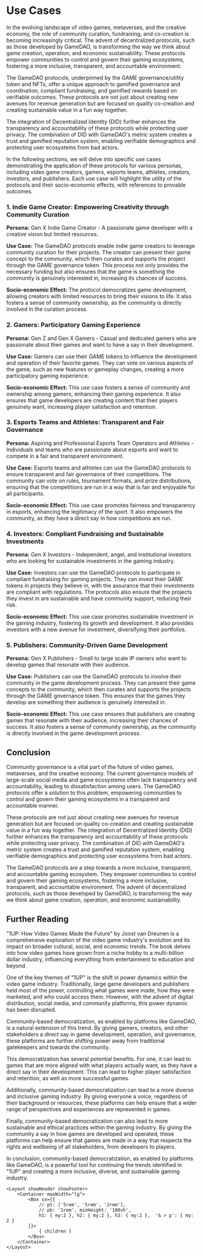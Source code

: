 # Use Cases

In the evolving landscape of video games, metaverses, and the creative economy, the role of community curation, fundraising, and co-creation is becoming increasingly critical. The advent of decentralized protocols, such as those developed by GameDAO, is transforming the way we think about game creation, operation, and economic sustainability. These protocols empower communities to control and govern their gaming ecosystems, fostering a more inclusive, transparent, and accountable environment.

The GameDAO protocols, underpinned by the GAME governance/utility token and NFTs, offer a unique approach to gamified governance and coordination, compliant fundraising, and gamified rewards based on verifiable outcomes. These protocols are not just about creating new avenues for revenue generation but are focused on quality co-creation and creating sustainable value in a fun way together.

The integration of Decentralized Identity (DID) further enhances the transparency and accountability of these protocols while protecting user privacy. The combination of DID with GameDAO's metric system creates a trust and gamified reputation system, enabling verifiable demographics and protecting user ecosystems from bad actors.

In the following sections, we will delve into specific use cases demonstrating the application of these protocols for various personas, including video game creators, gamers, esports teams, athletes, creators, investors, and publishers. Each use case will highlight the utility of the protocols and their socio-economic effects, with references to provable outcomes.



### 1. Indie Game Creator: Empowering Creativity through Community Curation

**Persona:** Gen X Indie Game Creator - A passionate game developer with a creative vision but limited resources.

**Use Case:** The GameDAO protocols enable indie game creators to leverage community curation for their projects. The creator can present their game concept to the community, which then curates and supports the project through the GAME governance token. This process not only provides the necessary funding but also ensures that the game is something the community is genuinely interested in, increasing its chances of success.

**Socio-economic Effect:** The protocol democratizes game development, allowing creators with limited resources to bring their visions to life. It also fosters a sense of community ownership, as the community is directly involved in the curation process.

### 2. Gamers: Participatory Gaming Experience

**Persona:** Gen Z and Gen X Gamers - Casual and dedicated gamers who are passionate about their games and want to have a say in their development.

**Use Case:** Gamers can use their GAME tokens to influence the development and operation of their favorite games. They can vote on various aspects of the game, such as new features or gameplay changes, creating a more participatory gaming experience.

**Socio-economic Effect:** This use case fosters a sense of community and ownership among gamers, enhancing their gaming experience. It also ensures that game developers are creating content that their players genuinely want, increasing player satisfaction and retention.

### 3. Esports Teams and Athletes: Transparent and Fair Governance

**Persona:** Aspiring and Professional Esports Team Operators and Athletes - Individuals and teams who are passionate about esports and want to compete in a fair and transparent environment.

**Use Case:** Esports teams and athletes can use the GameDAO protocols to ensure transparent and fair governance of their competitions. The community can vote on rules, tournament formats, and prize distributions, ensuring that the competitions are run in a way that is fair and enjoyable for all participants.

**Socio-economic Effect:** This use case promotes fairness and transparency in esports, enhancing the legitimacy of the sport. It also empowers the community, as they have a direct say in how competitions are run.

### 4. Investors: Compliant Fundraising and Sustainable Investments

**Persona:** Gen X Investors - Independent, angel, and institutional investors who are looking for sustainable investments in the gaming industry.

**Use Case:** Investors can use the GameDAO protocols to participate in compliant fundraising for gaming projects. They can invest their GAME tokens in projects they believe in, with the assurance that their investments are compliant with regulations. The protocols also ensure that the projects they invest in are sustainable and have community support, reducing their risk.

**Socio-economic Effect:** This use case promotes sustainable investment in the gaming industry, fostering its growth and development. It also provides investors with a new avenue for investment, diversifying their portfolios.

### 5. Publishers: Community-Driven Game Development

**Persona:** Gen X Publishers - Small to large scale IP owners who want to develop games that resonate with their audience.

**Use Case:** Publishers can use the GameDAO protocols to involve their community in the game development process. They can present their game concepts to the community, which then curates and supports the projects through the GAME governance token. This ensures that the games they develop are something their audience is genuinely interested in.

**Socio-economic Effect:** This use case ensures that publishers are creating games that resonate with their audience, increasing their chances of success. It also fosters a sense of community ownership, as the community is directly involved in the game development process.

## Conclusion

Community governance is a vital part of the future of video games, metaverses, and the creative economy. The current governance models of large-scale social media and game ecosystems often lack transparency and accountability, leading to dissatisfaction among users. The GameDAO protocols offer a solution to this problem, empowering communities to control and govern their gaming ecosystems in a transparent and accountable manner.

These protocols are not just about creating new avenues for revenue generation but are focused on quality co-creation and creating sustainable value in a fun way together. The integration of Decentralized Identity (DID) further enhances the transparency and accountability of these protocols while protecting user privacy. The combination of DID with GameDAO's metric system creates a trust and gamified reputation system, enabling verifiable demographics and protecting user ecosystems from bad actors.

The GameDAO protocols are a step towards a more inclusive, transparent, and accountable gaming ecosystem. They empower communities to control and govern their gaming ecosystems, fostering a more inclusive, transparent, and accountable environment. The advent of decentralized protocols, such as those developed by GameDAO, is transforming the way we think about game creation, operation, and economic sustainability.

## Further Reading

"1UP: How Video Games Made the Future" by Joost van Dreunen is a comprehensive exploration of the video game industry's evolution and its impact on broader cultural, social, and economic trends. The book delves into how video games have grown from a niche hobby to a multi-billion dollar industry, influencing everything from entertainment to education and beyond.

One of the key themes of "1UP" is the shift in power dynamics within the video game industry. Traditionally, large game developers and publishers held most of the power, controlling what games were made, how they were marketed, and who could access them. However, with the advent of digital distribution, social media, and community platforms, this power dynamic has been disrupted.

Community-based democratization, as enabled by platforms like GameDAO, is a natural extension of this trend. By giving gamers, creators, and other stakeholders a direct say in game development, operation, and governance, these platforms are further shifting power away from traditional gatekeepers and towards the community.

This democratization has several potential benefits. For one, it can lead to games that are more aligned with what players actually want, as they have a direct say in their development. This can lead to higher player satisfaction and retention, as well as more successful games.

Additionally, community-based democratization can lead to a more diverse and inclusive gaming industry. By giving everyone a voice, regardless of their background or resources, these platforms can help ensure that a wider range of perspectives and experiences are represented in games.

Finally, community-based democratization can also lead to more sustainable and ethical practices within the gaming industry. By giving the community a say in how games are developed and operated, these platforms can help ensure that games are made in a way that respects the rights and wellbeing of all stakeholders, from developers to players.

In conclusion, community-based democratization, as enabled by platforms like GameDAO, is a powerful tool for continuing the trends identified in "1UP" and creating a more inclusive, diverse, and sustainable gaming industry.


	<Layout showHeader showFooter>
		<Container maxWidth="lg">
			<Box sx={{
				// pt: ['5rem', '5rem', '2rem'],
				// pb: '1rem', minHeight: '100vh',
				h1: { my:2 }, h2: { my:2 }, h3: { my:2 },  '& > p': { my: 2 }
			}}>
				{ children }
			</Box>
		</Container>
	</Layout>
